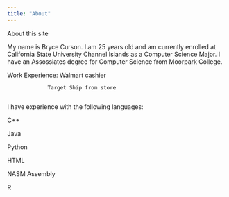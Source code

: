 ```yaml
---
title: "About"
---
```


About this site

My name is Bryce Curson. I am 25 years old and am currently enrolled at California State University Channel Islands as a Computer Science Major. I have an Assossiates degree for Computer Science from Moorpark College. 

Work Experience: Walmart cashier

                 Target Ship from store
                 
I have experience with the following languages:

C++

Java

Python

HTML

NASM Assembly

R


